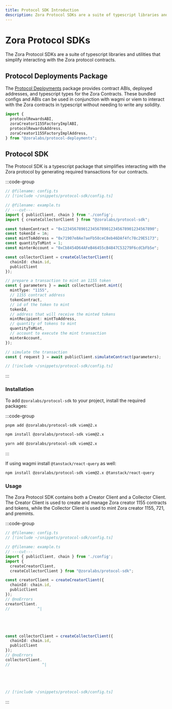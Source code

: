```yaml
---
title: Protocol SDK Introduction
description: Zora Protocol SDKs are a suite of typescript libraries and utilites that simplify interacting with the Zora protocol
---
```


# Zora Protocol SDKs

The Zora Protocol SDKs are a suite of typescript libraries and utilities that simplify interacting with the Zora protocol contracts.

## Protocol Deployments Package

The [Protocol Deployments](/protocol-sdk/protocol-deployments) package provides contract ABIs, deployed addresses, and typescript types for the Zora Contracts. These bundled configs and ABIs can be used in conjunction with wagmi or viem to interact with the Zora contracts in typescript without needing to write any solidity.

```ts twoslash
import {
  protocolRewardsABI,
  zoraCreator1155FactoryImplABI,
  protocolRewardsAddress,
  zoraCreator1155FactoryImplAddress,
} from "@zoralabs/protocol-deployments";
```

## Protocol SDK

The Protocol SDK is a typescript package that simplifies interacting with the Zora protocol by generating required transactions for our contracts.

:::code-group

```ts twoslash [example.ts]
// @filename: config.ts
// [!include ~/snippets/protocol-sdk/config.ts]

// @filename: example.ts
// ---cut---
import { publicClient, chain } from './config';
import { createCollectorClient } from "@zoralabs/protocol-sdk";

const tokenContract = "0x1234567890123456789012345678901234567890";
const tokenId = 1n;
const mintToAddress = "0x71907e8Ae7aeFb58ceC8eb46DAf4fc78c29E5173";
const quantityToMint = 1;
const minterAccount = "0xCb8454D64AFeB46455cB4847C53279F6cdCbFb5e";

const collectorClient = createCollectorClient({ 
  chainId: chain.id, 
  publicClient 
});

// prepare a transaction to mint an 1155 token
const { parameters } = await collectorClient.mint({
  mintType: "1155",
  // 1155 contract address
  tokenContract,
  // id of the token to mint
  tokenId,
  // address that will receive the minted tokens
  mintRecipient: mintToAddress,
  // quantity of tokens to mint
  quantityToMint,
  // account to execute the mint transaction
  minterAccount,
});

// simulate the transaction
const { request } = await publicClient.simulateContract(parameters);
```

```ts twoslash [config.ts]
// [!include ~/snippets/protocol-sdk/config.ts]
```


:::

### Installation

To add `@zoralabs/protocol-sdk` to your project, install the required packages:

:::code-group

```bash [pnpm]
pnpm add @zoralabs/protocol-sdk viem@2.x
```

```bash [npm]
npm install @zoralabs/protocol-sdk viem@2.x
```

```bash [yarn]
yarn add @zoralabs/protocol-sdk viem@2.x
```
:::

If using wagmi install `@tanstack/react-query` as well:

```bash
npm install @zoralabs/protocol-sdk viem@2.x @tanstack/react-query
```


### Usage

The Zora Protocol SDK contains both a Creator Client and a Collector Client. The Creator Client is used to 
create and manage Zora creator 1155 contracts and tokens, while the Collector Client is used to mint 
Zora creator 1155, 721, and premints.

:::code-group

```ts twoslash [example.ts]
// @filename: config.ts
// [!include ~/snippets/protocol-sdk/config.ts]

// @filename: example.ts
// ---cut---
import { publicClient, chain } from './config';
import { 
  createCreatorClient, 
  createCollectorClient } from "@zoralabs/protocol-sdk";

const creatorClient = createCreatorClient({ 
  chainId: chain.id, 
  publicClient 
});
// @noErrors
creatorClient.
//            ^|





const collectorClient = createCollectorClient({ 
  chainId: chain.id, 
  publicClient 
});
// @noErrors
collectorClient.
//              ^|






```

```ts twoslash [config.ts]
// [!include ~/snippets/protocol-sdk/config.ts]
```

:::
